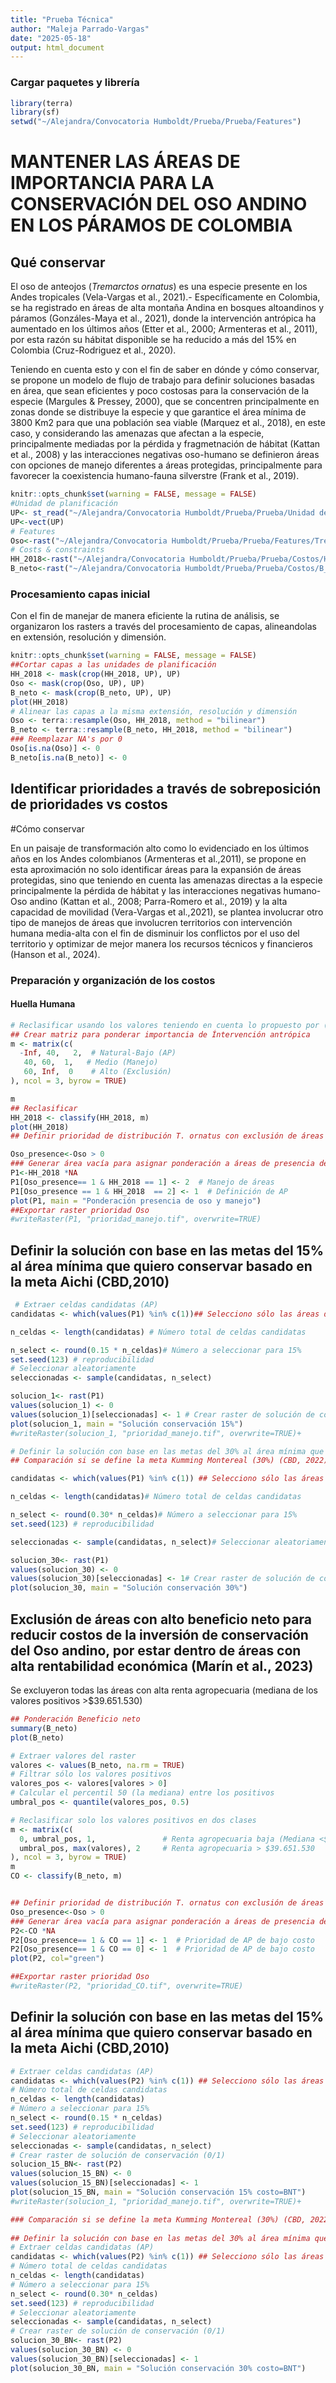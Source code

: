 ---
title: "Prueba Técnica"
author: "Maleja Parrado-Vargas"
date: "2025-05-18"
output: html_document
---
### Cargar paquetes y librería
```{r cargar pqt y carpeta, include=FALSE}
library(terra)
library(sf)
setwd("~/Alejandra/Convocatoria Humboldt/Prueba/Prueba/Features")
```
# MANTENER LAS ÁREAS DE IMPORTANCIA PARA LA CONSERVACIÓN DEL OSO ANDINO EN LOS PÁRAMOS DE COLOMBIA

## Qué conservar

El oso de anteojos (*Tremarctos ornatus*) es una especie presente en los Andes tropicales (Vela-Vargas et al., 2021).- Específicamente en Colombia, se ha registrado en áreas de alta montaña Andina en bosques altoandinos y páramos (Gonzáles-Maya et al., 2021), donde la intervención antrópica ha aumentado en los últimos años (Etter et al., 2000; Armenteras et al., 2011), por esta razón su hábitat disponible se ha reducido a más del 15% en Colombia (Cruz-Rodriguez et al., 2020).

Teniendo en cuenta esto y con el fin de saber en dónde y cómo conservar, se propone un modelo de flujo de trabajo para definir soluciones basadas en área, que sean eficientes y poco costosas para la conservación de la especie (Margules & Pressey, 2000), que se concentren principalmente en zonas donde se distribuye la especie y que garantice el área mínima de 3800 Km2 para que una población sea viable (Marquez et al., 2018), en este caso, y considerando las amenazas que afectan a la especie, principalmente mediadas por la pérdida y fragmetnación de hábitat (Kattan et al., 2008) y las interacciones negativas oso-humano se definieron áreas con opciones de manejo diferentes a áreas protegidas, principalmente para favorecer la coexistencia humano-fauna silverstre (Frank et al., 2019).

```{r Inputs, echo=FALSE}
knitr::opts_chunk$set(warning = FALSE, message = FALSE)
#Unidad de planificación 
UP<- st_read("~/Alejandra/Convocatoria Humboldt/Prueba/Prueba/Unidad de planificación/Complejos de Paramos_Escala100k.shp")
UP<-vect(UP)
# Features
Oso<-rast("~/Alejandra/Convocatoria Humboldt/Prueba/Prueba/Features/Tremarctos_ornatus.tif")
# Costs & constraints 
HH_2018<-rast("~/Alejandra/Convocatoria Humboldt/Prueba/Prueba/Costos/HH_2018.tif")
B_neto<-rast("~/Alejandra/Convocatoria Humboldt/Prueba/Prueba/Costos/B_neto.tif")
```

### Procesamiento capas inicial

Con el fin de manejar de manera eficiente la rutina de análisis, se organizaron los rasters a través del procesamiento de capas, alineandolas en extensión, resolución y dimensión. 

```{r capas}
knitr::opts_chunk$set(warning = FALSE, message = FALSE)
##Cortar capas a las unidades de planificación
HH_2018 <- mask(crop(HH_2018, UP), UP)
Oso <- mask(crop(Oso, UP), UP)
B_neto <- mask(crop(B_neto, UP), UP)
plot(HH_2018)
# Alinear las capas a la misma extensión, resolución y dimensión 
Oso <- terra::resample(Oso, HH_2018, method = "bilinear")
B_neto <- terra::resample(B_neto, HH_2018, method = "bilinear")
### Reemplazar NA's por 0
Oso[is.na(Oso)] <- 0
B_neto[is.na(B_neto)] <- 0

```

## Identificar prioridades a través de sobreposición de prioridades vs costos
#Cómo conservar

En un paisaje de transformación alto como lo evidenciado en los últimos años en los Andes colombianos (Armenteras et al.,2011), se propone en esta aproximación no solo identificar áreas para la expansión de áreas protegidas, sino que  teniendo en cuenta las amenazas directas a la especie principalmente la pérdida de hábitat y las interacciones negativas humano-Oso andino (Kattan et al., 2008; Parra-Romero et al., 2019) y la alta capacidad de movilidad (Vera-Vargas et al.,2021), se plantea involucrar otro tipo de manejos de áreas que involucren territorios con intervención humana media-alta con el fin de disminuir los conflictos por el uso del territorio y optimizar de mejor manera los recursos técnicos y financieros (Hanson et al., 2024).
 
### Preparación y organización de los costos 
#### Huella Humana
 
```{r features}

# Reclasificar usando los valores teniendo en cuenta lo propuesto por (Correa-Ayram et al.,2020)para identificar el cómo conservar 
## Crear matriz para ponderar importancia de Íntervención antrópica
m <- matrix(c(
  -Inf, 40,   2,  # Natural-Bajo (AP)
   40, 60,  1,   # Medio (Manejo)
   60, Inf,  0    # Alto (Exclusión)
), ncol = 3, byrow = TRUE)

m
## Reclasificar 
HH_2018 <- classify(HH_2018, m)
plot(HH_2018)
## Definir prioridad de distribución T. ornatus con exclusión de áreas con alta Huella Humana 2018

Oso_presence<-Oso > 0
### Generar área vacía para asignar ponderación a áreas de presencia de la especie con una meta del
P1<-HH_2018 *NA
P1[Oso_presence== 1 & HH_2018 == 1] <- 2  # Manejo de áreas
P1[Oso_presence == 1 & HH_2018  == 2] <- 1  # Definición de AP
plot(P1, main = "Ponderación presencia de oso y manejo")
##Exportar raster prioridad Oso 
#writeRaster(P1, "prioridad_manejo.tif", overwrite=TRUE)

```
## Definir la solución con base en las metas del 15% al área mínima que quiero conservar basado en la meta Aichi (CBD,2010) 

```{r umbral}
 # Extraer celdas candidatas (AP) 
candidatas <- which(values(P1) %in% c(1))## Selecciono sólo las áreas donde es más eficiente hacer áreas protegidas porque tiene IHH natural o baja

n_celdas <- length(candidatas) # Número total de celdas candidatas

n_select <- round(0.15 * n_celdas)# Número a seleccionar para 15%
set.seed(123) # reproducibilidad
# Seleccionar aleatoriamente
seleccionadas <- sample(candidatas, n_select)

solucion_1<- rast(P1)
values(solucion_1) <- 0
values(solucion_1)[seleccionadas] <- 1 # Crear raster de solución de conservación (0/1)
plot(solucion_1, main = "Solución conservación 15%")
#writeRaster(solucion_1, "prioridad_manejo.tif", overwrite=TRUE)+

# Definir la solución con base en las metas del 30% al área mínima que quiero conservar basado en la meta Aichi (CBD,2010)
## Comparación si se define la meta Kumming Montereal (30%) (CBD, 2022)

candidatas <- which(values(P1) %in% c(1)) ## Selecciono sólo las áreas donde es más eficiente hacer áreas protegidas porque tiene IHH # Extraer celdas candidatas (AP) natural o baja

n_celdas <- length(candidatas)# Número total de celdas candidatas

n_select <- round(0.30* n_celdas)# Número a seleccionar para 15%
set.seed(123) # reproducibilidad

seleccionadas <- sample(candidatas, n_select)# Seleccionar aleatoriamente

solucion_30<- rast(P1)
values(solucion_30) <- 0
values(solucion_30)[seleccionadas] <- 1# Crear raster de solución de conservación (0/1)
plot(solucion_30, main = "Solución conservación 30%")

```
## Exclusión de áreas con alto beneficio neto para reducir costos de la inversión de conservación del Oso andino, por estar dentro de áreas con alta rentabilidad económica (Marín et al., 2023)

Se excluyeron todas las áreas con alta renta agropecuaria (mediana de los valores positivos >$39.651.530)

```{r B neto}
## Ponderación Beneficio neto
summary(B_neto)
plot(B_neto)

# Extraer valores del raster
valores <- values(B_neto, na.rm = TRUE)
# Filtrar sólo los valores positivos
valores_pos <- valores[valores > 0]
# Calcular el percentil 50 (la mediana) entre los positivos
umbral_pos <- quantile(valores_pos, 0.5)

# Reclasificar solo los valores positivos en dos clases
m <- matrix(c(
  0, umbral_pos, 1,               # Renta agropecuaria baja (Mediana <$39.651.530)
  umbral_pos, max(valores), 2     # Renta agropecuaria > $39.651.530
), ncol = 3, byrow = TRUE)
m
CO <- classify(B_neto, m)


## Definir prioridad de distribución T. ornatus con exclusión de áreas con alto beneficio neto (Marin et al., 2023)
Oso_presence<-Oso > 0
### Generar área vacía para asignar ponderación a áreas de presencia de la especie
P2<-CO *NA
P2[Oso_presence== 1 & CO == 1] <- 1  # Prioridad de AP de bajo costo 
P2[Oso_presence== 1 & CO == 0] <- 1  # Prioridad de AP de bajo costo 
plot(P2, col="green")

##Exportar raster prioridad Oso 
#writeRaster(P2, "prioridad_CO.tif", overwrite=TRUE)

```

## Definir la solución con base en las metas del 15% al área mínima que quiero conservar basado en la meta Aichi (CBD,2010) 

```{r umbral_BN}
# Extraer celdas candidatas (AP)
candidatas <- which(values(P2) %in% c(1)) ## Selecciono sólo las áreas donde es más eficiente hacer áreas protegidas porque tiene IHH natural o baja
# Número total de celdas candidatas
n_celdas <- length(candidatas)
# Número a seleccionar para 15%
n_select <- round(0.15 * n_celdas)
set.seed(123) # reproducibilidad
# Seleccionar aleatoriamente
seleccionadas <- sample(candidatas, n_select)
# Crear raster de solución de conservación (0/1)
solucion_15_BN<- rast(P2)
values(solucion_15_BN) <- 0
values(solucion_15_BN)[seleccionadas] <- 1
plot(solucion_15_BN, main = "Solución conservación 15% costo=BNT")
#writeRaster(solucion_1, "prioridad_manejo.tif", overwrite=TRUE)+

### Comparación si se define la meta Kumming Montereal (30%) (CBD, 2022)
 
## Definir la solución con base en las metas del 30% al área mínima que quiero conservar basado en la meta Aichi (CBD,2010)
# Extraer celdas candidatas (AP)
candidatas <- which(values(P2) %in% c(1)) ## Selecciono sólo las áreas donde es más eficiente hacer áreas protegidas porque tiene IHH natural o baja
# Número total de celdas candidatas
n_celdas <- length(candidatas)
# Número a seleccionar para 15%
n_select <- round(0.30* n_celdas)
set.seed(123) # reproducibilidad
# Seleccionar aleatoriamente
seleccionadas <- sample(candidatas, n_select)
# Crear raster de solución de conservación (0/1)
solucion_30_BN<- rast(P2)
values(solucion_30_BN) <- 0
values(solucion_30_BN)[seleccionadas] <- 1
plot(solucion_30_BN, main = "Solución conservación 30% costo=BNT")

```


